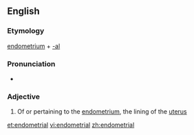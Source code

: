 ==English==

===Etymology===

[[endometrium]] + [[-al]]

===Pronunciation===
* {{IPA|ˌendəˈmiːtriəl|lang=en}}

===Adjective===
{{en-adj|-}}

# Of or pertaining to the [[endometrium]], the lining of the [[uterus]]

[[et:endometrial]]
[[vi:endometrial]]
[[zh:endometrial]]